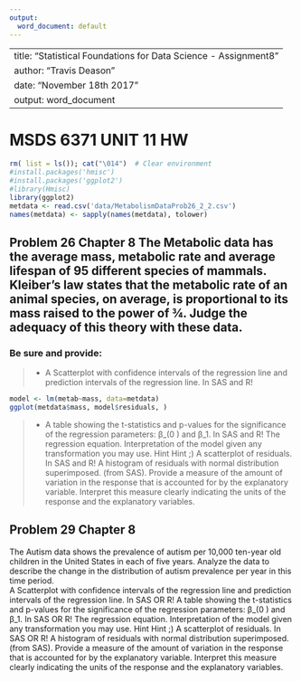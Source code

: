 ```yaml
---
output:
  word_document: default
---
```

--
title: "Statistical Foundations for Data Science - Assignment8 "
author: "Travis Deason"
date: "November 18th 2017"
output:  word_document
---

# MSDS 6371 UNIT 11 HW


```r
rm( list = ls()); cat("\014")  # Clear environment
#install.packages('hmisc')
#install.packages('ggplot2')
#library(Hmisc)
library(ggplot2)
metdata <- read.csv('data/MetabolismDataProb26_2_2.csv')
names(metdata) <- sapply(names(metdata), tolower)
```
## Problem 26 Chapter 8 The Metabolic data has the average mass, metabolic rate and average lifespan of 95 different species of mammals.  Kleiber’s law states that the metabolic rate of an animal species, on average, is proportional to its mass raised to the power of ¾.  Judge the adequacy of this theory with these data.  
### Be sure and provide:
>* A Scatterplot with confidence intervals of the regression line and prediction intervals of the regression line.  In SAS and R!

```r
model <- lm(metab~mass, data=metdata)
ggplot(metdata$mass, model$residuals, )
```


>* A table showing the t-statistics and p-values for the significance of the regression parameters: β_(0 ) and β_1.   In SAS and R!
	The regression equation.
	Interpretation of the model given any transformation you may use.  Hint Hint ;) 
	A scatterplot of residuals. In SAS and R!
	A histogram of residuals with normal distribution superimposed.  (from SAS).
	Provide a measure of the amount of variation in the response that is accounted for by the explanatory variable.  Interpret this measure clearly indicating the units of the response and the explanatory variables.
	
	
	
	
	
	

## Problem 29 Chapter 8
The Autism data shows the prevalence of autism per 10,000 ten-year old children in the United States in each of five years.  Analyze the data to describe the change in the distribution of autism prevalence per year in this time period.  
	A Scatterplot with confidence intervals of the regression line and prediction intervals of the regression line.  In SAS OR R!
	A table showing the t-statistics and p-values for the significance of the regression parameters: β_(0 ) and β_1.  In SAS OR R!
	The regression equation.
	Interpretation of the model given any transformation you may use.  Hint Hint ;) 
	A scatterplot of residuals.  In SAS OR R!
	A histogram of residuals with normal distribution superimposed.  (from SAS).
	Provide a measure of the amount of variation in the response that is accounted for by the explanatory variable.  Interpret this measure clearly indicating the units of the response and the explanatory variables.

 
 
 
 
 


